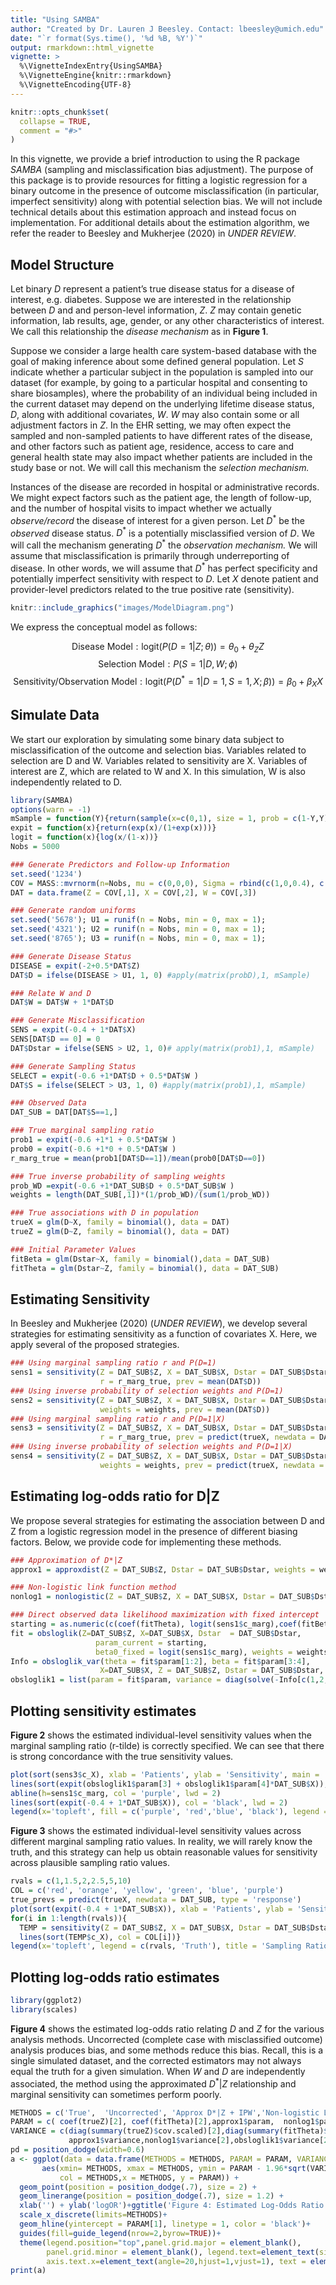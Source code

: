 ```yaml
---
title: "Using SAMBA"
author: "Created by Dr. Lauren J Beesley. Contact: lbeesley@umich.edu"
date: "`r format(Sys.time(), '%d %B, %Y')`"
output: rmarkdown::html_vignette
vignette: >
  %\VignetteIndexEntry{UsingSAMBA}
  %\VignetteEngine{knitr::rmarkdown}
  %\VignetteEncoding{UTF-8}
---
```


```r
knitr::opts_chunk$set(
  collapse = TRUE,
  comment = "#>"
)
```



In this vignette, we provide a brief introduction to using the R package *SAMBA* (sampling and misclassification bias adjustment). The purpose of this package is to provide resources for fitting a logistic regression for a binary outcome in the presence of outcome misclassification (in particular, imperfect sensitivity) along with potential selection bias. We will not include technical details about this estimation approach and instead focus on implementation. For additional details about the estimation algorithm, we refer the reader to Beesley and Mukherjee (2020) in *UNDER REVIEW*.


## Model Structure

Let binary $D$ represent a patient's true disease status for a disease of interest, e.g. diabetes. Suppose we are interested in the relationship between $D$ and and person-level information, $Z$. $Z$ may contain genetic information, lab results, age, gender, or any other characteristics of interest. We call this relationship the *disease mechanism* as in **Figure 1**. 

Suppose we consider a large health care system-based database with the goal of making inference about some defined general population. Let $S$ indicate whether a particular subject in the population is sampled into our dataset (for example, by going to a particular hospital and consenting to share biosamples), where the probability of an individual being included in the current dataset may depend on the underlying lifetime disease status, $D$, along with additional covariates, $W$. $W$ may also contain some or all adjustment factors in $Z$. In the EHR setting, we may often expect the sampled and non-sampled patients to have different rates of the disease, and other factors such as patient age, residence, access to care and general health state may also impact whether patients are included in the study base or not. We will call this mechanism the *selection mechanism.* 

Instances of the disease are recorded in hospital or administrative records. We might expect factors such as the patient age, the length of follow-up, and the number of hospital visits to impact whether we actually *observe/record* the disease of interest for a given person. Let $D^*$ be the *observed* disease status. $D^*$ is a potentially misclassified version of $D$. We will call the mechanism generating $D^*$ the *observation mechanism.* We will assume that misclassification is primarily through underreporting of disease. In other words, we will assume that $D^*$ has perfect specificity and potentially imperfect sensitivity with respect to $D$. Let $X$ denote patient and provider-level predictors related to the true positive rate (sensitivity).


```r
knitr::include_graphics("images/ModelDiagram.png")
```

We express the conceptual model as follows:

$$\text{Disease Model}: \text{logit}(P(D=1 \vert Z; \theta )) = \theta_0 + \theta_Z Z $$
$$\text{Selection Model}:  P(S=1 \vert D, W; \phi )$$
$$\text{Sensitivity/Observation Model}: \text{logit}(P(D^*=1 \vert D=1, S=1, X; \beta)) = \beta_0 + \beta_X X $$ 



## Simulate Data

We start our exploration by simulating some binary data subject to misclassification of the outcome and selection bias. Variables related to selection are D and W. Variables related to sensitivity are X. Variables of interest are Z, which are related to W and X. In this simulation, W is also independently related to D.

```r
library(SAMBA)
options(warn = -1)
mSample = function(Y){return(sample(x=c(0,1), size = 1, prob = c(1-Y,Y)))}
expit = function(x){return(exp(x)/(1+exp(x)))}
logit = function(x){log(x/(1-x))}
Nobs = 5000

### Generate Predictors and Follow-up Information
set.seed('1234')
COV = MASS::mvrnorm(n=Nobs, mu = c(0,0,0), Sigma = rbind(c(1,0,0.4), c(0,1,0), c(0.4,0,1)))
DAT = data.frame(Z = COV[,1], X = COV[,2], W = COV[,3])

### Generate random uniforms
set.seed('5678'); U1 = runif(n = Nobs, min = 0, max = 1);
set.seed('4321'); U2 = runif(n = Nobs, min = 0, max = 1);
set.seed('8765'); U3 = runif(n = Nobs, min = 0, max = 1);

### Generate Disease Status
DISEASE = expit(-2+0.5*DAT$Z)
DAT$D = ifelse(DISEASE > U1, 1, 0) #apply(matrix(probD),1, mSample)

### Relate W and D
DAT$W = DAT$W + 1*DAT$D

### Generate Misclassification
SENS = expit(-0.4 + 1*DAT$X)
SENS[DAT$D == 0] = 0
DAT$Dstar = ifelse(SENS > U2, 1, 0)# apply(matrix(prob1),1, mSample)

### Generate Sampling Status
SELECT = expit(-0.6 +1*DAT$D + 0.5*DAT$W )
DAT$S = ifelse(SELECT > U3, 1, 0) #apply(matrix(prob1),1, mSample)

### Observed Data
DAT_SUB = DAT[DAT$S==1,]

### True marginal sampling ratio
prob1 = expit(-0.6 +1*1 + 0.5*DAT$W )
prob0 = expit(-0.6 +1*0 + 0.5*DAT$W )
r_marg_true = mean(prob1[DAT$D==1])/mean(prob0[DAT$D==0]) 

### True inverse probability of sampling weights
prob_WD =expit(-0.6 +1*DAT_SUB$D + 0.5*DAT_SUB$W )
weights = length(DAT_SUB[,1])*(1/prob_WD)/(sum(1/prob_WD))

### True associations with D in population
trueX = glm(D~X, family = binomial(), data = DAT)
trueZ = glm(D~Z, family = binomial(), data = DAT)

### Initial Parameter Values
fitBeta = glm(Dstar~X, family = binomial(),data = DAT_SUB)
fitTheta = glm(Dstar~Z, family = binomial(), data = DAT_SUB)
```




## Estimating Sensitivity

In Beesley and Mukherjee (2020) (*UNDER REVIEW*), we develop several strategies for estimating sensitivity as a function of covariates X. Here, we apply several of the proposed strategies.

```r
### Using marginal sampling ratio r and P(D=1)
sens1 = sensitivity(Z = DAT_SUB$Z, X = DAT_SUB$X, Dstar = DAT_SUB$Dstar, 
                    r = r_marg_true, prev = mean(DAT$D))
### Using inverse probability of selection weights and P(D=1)
sens2 = sensitivity(Z = DAT_SUB$Z, X = DAT_SUB$X, Dstar = DAT_SUB$Dstar, 
                    weights = weights, prev = mean(DAT$D))
### Using marginal sampling ratio r and P(D=1|X)
sens3 = sensitivity(Z = DAT_SUB$Z, X = DAT_SUB$X, Dstar = DAT_SUB$Dstar, 
                    r = r_marg_true, prev = predict(trueX, newdata = DAT_SUB, type = 'response'))
### Using inverse probability of selection weights and P(D=1|X)
sens4 = sensitivity(Z = DAT_SUB$Z, X = DAT_SUB$X, Dstar = DAT_SUB$Dstar, 
                    weights = weights, prev = predict(trueX, newdata = DAT_SUB, type = 'response'))
```




## Estimating log-odds ratio for D|Z

We propose several strategies for estimating the association between D and Z from a logistic regression model in the presence of different biasing factors. Below, we provide code for implementing these methods. 

```r
### Approximation of D*|Z
approx1 = approxdist(Z = DAT_SUB$Z, Dstar = DAT_SUB$Dstar, weights = weights, c_marg = sens1$c_marg)

### Non-logistic link function method
nonlog1 = nonlogistic(Z = DAT_SUB$Z, X = DAT_SUB$X, Dstar = DAT_SUB$Dstar, weights = weights, c_X = sens3$c_X)

### Direct observed data likelihood maximization with fixed intercept
starting = as.numeric(c(coef(fitTheta), logit(sens1$c_marg),coef(fitBeta)[2]))
fit = obsloglik(Z=DAT_SUB$Z, X=DAT_SUB$X, Dstar  = DAT_SUB$Dstar, 
                   param_current = starting,
                   beta0_fixed = logit(sens1$c_marg), weights = weights)
Info = obsloglik_var(theta = fit$param[1:2], beta = fit$param[3:4],
                    X=DAT_SUB$X, Z = DAT_SUB$Z, Dstar = DAT_SUB$Dstar, getInfo = TRUE, weights = weights)
obsloglik1 = list(param = fit$param, variance = diag(solve(-Info[c(1,2,4),c(1,2,4)])))
```





## Plotting sensitivity estimates

**Figure 2** shows the estimated individual-level sensitivity values when the marginal sampling ratio (r-tilde) is correctly specified. We can see that there is strong concordance with the true sensitivity values. 
```r
plot(sort(sens3$c_X), xlab = 'Patients', ylab = 'Sensitivity', main = 'Figure 2: Sensitivity Estimates', type = 'l', col = 'red', lwd = 2)
lines(sort(expit(obsloglik1$param[3] + obsloglik1$param[4]*DAT_SUB$X)), col = 'blue', lwd = 2)
abline(h=sens1$c_marg, col = 'purple', lwd = 2)
lines(sort(expit(-0.4 + 1*DAT_SUB$X)), col = 'black', lwd = 2)
legend(x='topleft', fill = c('purple', 'red','blue', 'black'), legend = c('Estimated marginal sensitivity', 'Estimated using non-logistic link method', 'Estimated using observed data log-likelihood', 'Truth'), cex = 0.8)
```

**Figure 3** shows the estimated individual-level sensitivity values across different marginal sampling ratio values. In reality, we will rarely know the truth, and this strategy can help us obtain reasonable values for sensitivity across plausible sampling ratio values.

```r
rvals = c(1,1.5,2,2.5,5,10)
COL = c('red', 'orange', 'yellow', 'green', 'blue', 'purple')
true_prevs = predict(trueX, newdata = DAT_SUB, type = 'response')
plot(sort(expit(-0.4 + 1*DAT_SUB$X)), xlab = 'Patients', ylab = 'Sensitivity', main = 'Figure 3: Estimated sensitivity across \n marginal sampling ratios', type = 'l', col = 'black', lwd = 2, ylim = c(0,1))
for(i in 1:length(rvals)){
  TEMP = sensitivity(Z = DAT_SUB$Z, X = DAT_SUB$X, Dstar = DAT_SUB$Dstar,  r = rvals[i], prev = true_prevs)
  lines(sort(TEMP$c_X), col = COL[i])}
legend(x='topleft', legend = c(rvals, 'Truth'), title = 'Sampling Ratio', fill = c(COL, 'black'), cex = 0.8)
```



## Plotting log-odds ratio estimates
```r
library(ggplot2)
library(scales)
```

**Figure 4** shows the estimated log-odds ratio relating $D$ and $Z$ for the various analysis methods. Uncorrected (complete case with misclassified outcome) analysis produces bias, and some methods reduce this bias. Recall, this is a single simulated dataset, and the corrected estimators may not always equal the truth for a given simulation. When $W$ and $D$ are independently associated, the method using the approximated $D^* \vert Z$ relationship and marginal sensitivity can sometimes perform poorly. 

```r
METHODS = c('True',  'Uncorrected', 'Approx D*|Z + IPW','Non-logistic Link + IPW','Obs. log-lik + IPW')
PARAM = c( coef(trueZ)[2], coef(fitTheta)[2],approx1$param,  nonlog1$param[2], obsloglik1$param[2] )
VARIANCE = c(diag(summary(trueZ)$cov.scaled)[2],diag(summary(fitTheta)$cov.scaled)[2],
             approx1$variance,nonlog1$variance[2],obsloglik1$variance[2])
pd = position_dodge(width=0.6)
a <- ggplot(data = data.frame(METHODS = METHODS, PARAM = PARAM, VARIANCE = VARIANCE),
       aes(xmin= METHODS, xmax = METHODS, ymin = PARAM - 1.96*sqrt(VARIANCE), ymax =  PARAM + 1.96*sqrt(VARIANCE),
           col = METHODS,x = METHODS, y = PARAM)) +
  geom_point(position = position_dodge(.7), size = 2) +
  geom_linerange(position = position_dodge(.7), size = 1.2) +
  xlab('') + ylab('logOR')+ggtitle('Figure 4: Estimated Log-Odds Ratio Across Methods')+
  scale_x_discrete(limits=METHODS)+
  geom_hline(yintercept = PARAM[1], linetype = 1, color = 'black')+
  guides(fill=guide_legend(nrow=2,byrow=TRUE))+
  theme(legend.position="top",panel.grid.major = element_blank(),
        panel.grid.minor = element_blank(), legend.text=element_text(size=8), legend.title = element_blank(),
        axis.text.x=element_text(angle=20,hjust=1,vjust=1), text = element_text(size=12))
print(a)
```
